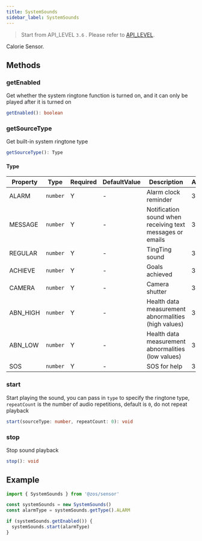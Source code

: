 ```yaml
---
title: SystemSounds
sidebar_label: SystemSounds
---
```


> Start from API_LEVEL `3.6` . Please refer to [API_LEVEL](../../../../guides/framework/device/compatibility.md).

Calorie Sensor.

## Methods

### getEnabled

Get whether the system ringtone function is turned on, and it can only be played after it is turned on

```ts
getEnabled(): boolean
```

### getSourceType

Get built-in system ringtone type

```ts
getSourceType(): Type
```

#### Type

| Property | Type                | Required | DefaultValue | Description                                               | API_LEVEL |
| -------- | ------------------- | -------- | ------------ | --------------------------------------------------------- | --------- |
| ALARM    | <code>number</code> | Y        | -            | Alarm clock reminder                                      | 3.6       |
| MESSAGE  | <code>number</code> | Y        | -            | Notification sound when receiving text messages or emails | 3.6       |
| REGULAR  | <code>number</code> | Y        | -            | TingTing sound                                            | 3.6       |
| ACHIEVE  | <code>number</code> | Y        | -            | Goals achieved                                            | 3.6       |
| CAMERA   | <code>number</code> | Y        | -            | Camera shutter                                            | 3.6       |
| ABN_HIGH | <code>number</code> | Y        | -            | Health data measurement abnormalities (high values)       | 3.6       |
| ABN_LOW  | <code>number</code> | Y        | -            | Health data measurement abnormalities (low values)        | 3.6       |
| SOS      | <code>number</code> | Y        | -            | SOS for help                                              | 3.6       |

### start

Start playing the sound, you can pass in `type` to specify the ringtone type, `repeatCount` is the number of audio repetitions, default is `0`, do not repeat playback

```ts
start(sourceType: number, repeatCount: 0): void
```

### stop

Stop sound playback

```ts
stop(): void
```

## Example

```js
import { SystemSounds } from '@zos/sensor'

const systemSounds = new SystemSounds()
const alarmType = systemSounds.getType().ALARM

if (systemSounds.getEnabled()) {
  systemSounds.start(alarmType)
}
```

